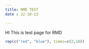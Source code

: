 ```yaml
---
title: RMD TEST
date : 22-10-13

---
```

HI This is test page for RMD
```r
rep(c("red", "blue"), times=c(2,10))
```